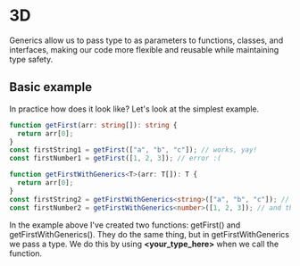 # 3D

Generics allow us to pass type to as parameters to functions, classes, and interfaces, making our code more flexible and reusable while maintaining type safety.

## Basic example

In practice how does it look like? Let's look at the simplest example.

```typescript filename="BasicGenerics.ts" copy
function getFirst(arr: string[]): string {
  return arr[0];
}
const firstString1 = getFirst(["a", "b", "c"]); // works, yay!
const firstNumber1 = getFirst([1, 2, 3]); // error :(

function getFirstWithGenerics<T>(arr: T[]): T {
  return arr[0];
}
const firstString2 = getFirstWithGenerics<string>(["a", "b", "c"]); // this works
const firstNumber2 = getFirstWithGenerics<number>([1, 2, 3]); // and this also works
```

In the example above I've created two functions: getFirst() and getFirstWithGenerics().
They do the same thing, but in getFirstWithGenerics we pass a type. We do this by using **\<your_type_here\>** when we call the function.
